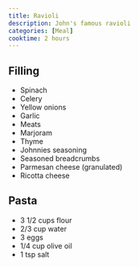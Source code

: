 ```yaml
---
title: Ravioli
description: John's famous ravioli
categories: [Meal]
cooktime: 2 hours
---
```


## Filling

- Spinach
- Celery
- Yellow onions
- Garlic
- Meats
- Marjoram
- Thyme
- Johnnies seasoning
- Seasoned breadcrumbs
- Parmesan cheese (granulated)
- Ricotta cheese

## Pasta

- 3 1/2 cups flour
- 2/3 cup water
- 3 eggs
- 1/4 cup olive oil
- 1 tsp salt
